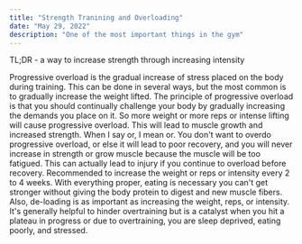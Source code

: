 ```yaml
---
title: "Strength Tranining and Overloading"
date: "May 29, 2022"
description: "One of the most important things in the gym"
---
```


TL;DR - a way to increase strength through increasing intensity

Progressive overload is the gradual increase of stress placed on the body during training.
This can be done in several ways, but the most common is to gradually increase the weight lifted.
The principle of progressive overload is that you should continually challenge your body by gradually increasing the demands you place on it.
So more weight or more reps or intense lifting will cause progressive overload.
This will lead to muscle growth and increased strength. When I say or, I mean or.
You don't want to overdo progressive overload, or else it will lead to poor recovery, and you will never increase in strength or grow muscle because the muscle will be too fatigued.
This can actually lead to injury if you continue to overload before recovery.
Recommended to increase the weight or reps or intensity every 2 to 4 weeks.
With everything proper, eating is necessary you can't get stronger without giving the body protein to digest and new muscle fibers.
Also, de-loading is as important as increasing the weight, reps, or intensity.
It's generally helpful to hinder overtraining but is a catalyst when you hit a plateau in progress or due to overtraining, you are sleep deprived, eating poorly, and stressed.
